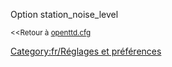 {{fr/Amorce}}
Option station_noise_level

<small><<Retour à [[Main/fr/Openttd.cfg|openttd.cfg]]</small>
[[Category:fr/Réglages et préférences]]